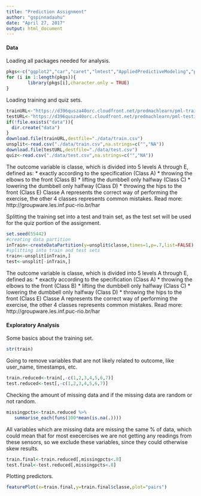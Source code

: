 ```yaml
---
title: "Prediction Assignment"
author: "gspinnadauhu"
date: "April 27, 2017"
output: html_document
---
```

#### Data
Loading all packages needed for analysis.
```r
pkgs<-c("ggplot2","car","caret","lmtest","AppliedPredictiveModeling","plyr","dplyr","ElemStatLearn","forecast","gridExtra","lubridate","magrittr","pander","corrplot","ISLR","parallel")
for (i in 1:length(pkgs)){
        library(pkgs[i],character.only = TRUE)
}
```

Loading training and quiz sets.
```r
trainURL<-"https://d396qusza40orc.cloudfront.net/predmachlearn/pml-training.csv"
testURL<-"https://d396qusza40orc.cloudfront.net/predmachlearn/pml-testing.csv"
if(!file.exists("data")){
  dir.create("data")
}
download.file(trainURL,destfile="./data/train.csv")
unsplit<-read.csv("./data/train.csv",na.strings=c("","NA"))
download.file(testURL,destfile="./data/test.csv")
quiz<-read.csv("./data/test.csv",na.strings=c("","NA"))
```

The outcome variable is classe, which is divided into 5 levels A through E, defined as:
* exactly according to the specification (Class A)
* throwing the elbows to the front (Class B)
* lifting the dumbbell only halfway (Class C)
* lowering the dumbbell only halfway (Class D)
* throwing the hips to the front (Class E)
Classe A represents the correct way of performing the exercise, the other 4 classes represents common mistakes.
Read more: http://groupware.les.inf.puc-rio.br/har


Splitting the training set into a test and train set, as the test set will be used for the quiz portion of the assignment.
```r
set.seed(55442)
#creating data partition
inTrain<-createDataPartition(y=unsplit$classe,times=1,p=.7,list=FALSE)
#splitting into train and test sets
train<-unsplit[inTrain,]
test<-unsplit[-inTrain,]
```

The outcome variable is classe, which is divided into 5 levels A through E, defined as:
* exactly according to the specification (Class A)
* throwing the elbows to the front (Class B)
* lifting the dumbbell only halfway (Class C)
* lowering the dumbbell only halfway (Class D)
* throwing the hips to the front (Class E)
Classe A represents the correct way of performing the exercise, the other 4 classes represents common mistakes.
Read more: http://groupware.les.inf.puc-rio.br/har

#### Exploratory Analysis
Some basics about the training set.
```r
str(train)
```

Going to remove variables that are not likely related to outcome, like user_name, timestamps, etc.
```r
train.reduced<-train[,-c(1,2,3,4,5,6,7)]
test.reduced<-test[,-c(1,2,3,4,5,6,7)]
```

Checking the amount of missing data and if the missing data are random or not random.
```r
missingpcts<-train.reduced %>% 
   summarise_each(funs(100*mean(is.na(.))))
```

All variables which are missing data are missing the same % of data, which could mean that for most execercises we are not getting any readings from these sensors, so we exclude these variables, since they could otherwise skew results.
```r
train.final<-train.reduced[,missingpcts<.8]
test.final<-test.reduced[,missingpcts<.8]
```


Plotting predictors.
```r
featurePlot(x=train.final,y=train.final$classe,plot="pairs")
```

